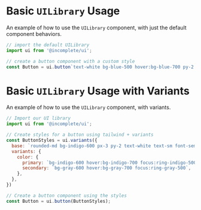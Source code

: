 
<Meta title='Guides/Basic Usage' />

# Basic `UILibrary` Usage

An example of how to use the `UILibrary` component, with just the default component behaviors.

```jsx
// import the default UILibrary
import ui from '@incomplete/ui';

// create a button component with a custom style
const Button = ui.button`text-white bg-blue-500 hover:bg-blue-700 py-2 px-4 rounded`;
```

# Basic `UILibrary` Usage with Variants

An example of how to use the `UILibrary` component, with variants.

```jsx
// Import our UI library
import ui from '@incomplete/ui';

// Create styles for a button using tailwind + variants
const ButtonStyles = ui.variants({
  base: `rounded-md bg-indigo-600 px-3 py-2 text-white text-sm font-semibold shadow-sm`,
  variants: {
    color: {
      primary: `bg-indigo-600 hover:bg-indigo-700 focus:ring-indigo-500`,
      secondary: `bg-gray-600 hover:bg-gray-700 focus:ring-gray-500`,
    },
  },
})

// Create a button component using the styles
const Button = ui.button(ButtonStyles);
```